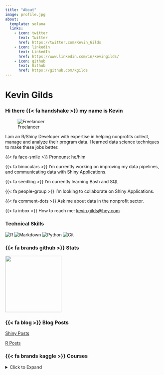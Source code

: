 ```yaml
---
title: "About"
image: profile.jpg
about:
  template: solana
  links:
    - icon: twitter
      text: Twitter
      href: https://twitter.com/Kevin_Gilds
    - icon: linkedin
      text: LinkedIn
      href: https://www.linkedin.com/in/kevingilds/
    - icon: github
      text: Github
      href: https://github.com/kgilds
---
```


# Kevin Gilds

### Hi there {{< fa handshake >}} my name is Kevin

![Freelancer](https://img.shields.io/badge/Freelancer-29B2FE?style=for-the-badge&logo=Freelancer&logoColor=white)

I am an R/Shiny Developer with expertise in helping nonprofits collect, manage and analyze their program data. I learned data science techniques to make these jobs better.

{{< fa face-smile >}} Pronouns: he/him

 {{< fa binoculars  >}} I'm currently working on improving my data pipelines, and communicating data with Shiny Applications.

{{< fa seedling >}} I'm currently learning Bash and SQL

{{< fa people-group >}} I'm looking to collaborate on Shiny Applications.


{{< fa comment-dots >}} Ask me about data in the nonprofit sector.

{{< fa inbox >}} How to reach me: [kevin.gilds\@hey.com](mailto:kevin.gilds@hey.com)



### Technical Skills

![R](https://img.shields.io/badge/r-%2523276DC3.svg?style=for-the-badge&logo=r&logoColor=white) ![Markdown](https://img.shields.io/badge/markdown-%2523000000.svg?style=for-the-badge&logo=markdown&logoColor=white) ![Python](https://img.shields.io/badge/python-3670A0?style=for-the-badge&logo=python&logoColor=ffdd54) ![Git](https://img.shields.io/badge/git-%2523F05033.svg?style=for-the-badge&logo=git&logoColor=white)

### {{< fa brands github >}} Stats

<img src="https://github-readme-stats.vercel.app/api?username=kgilds&amp;show_icons=true&amp;hide_border=true&amp;&amp;count_private=true&amp;include_all_commits=true" height="180em"/>

### {{< fa blog >}} Blog Posts

[Shiny Posts](https://kgilds.rbind.io/tags/shiny/)

[R Posts](https://kgilds.rbind.io/categories/r/)

### {{< fa brands kaggle >}} Courses

<details>

<summary>Click to Expand</summary>

Intro to Python \| 2021-08-09 \| [Certificate](https://www.kaggle.com/learn/certification/kgilds/python)

Intro to Machine Learning \| 2021-08-10 \| [Certificate](https://www.kaggle.com/learn/certification/kgilds/intro-to-machine-learning)

Intermediate Machine Learning \| 2021-08-14 \| [Certificate](https://www.kaggle.com/learn/certification/kgilds/intermediate-machine-learning)

Feature Engineering \| 2021-09-18 \| [Certificate](https://www.kaggle.com/learn/certification/kgilds/feature-engineering)

Pandas \| 2021-09-23 \| [Certificate](https://www.kaggle.com/learn/certification/kgilds/pandas)

</details>
